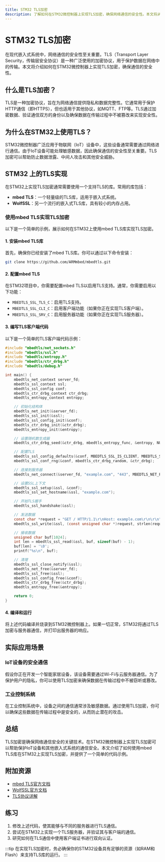 ```yaml
---
title: STM32 TLS加密
description: 了解如何在STM32微控制器上实现TLS加密，确保网络通信的安全性。本文将从基础概念讲起，逐步深入，并提供代码示例和实际应用场景。
---
```


# STM32 TLS加密

在现代嵌入式系统中，网络通信的安全性至关重要。TLS（Transport Layer Security，传输层安全协议）是一种广泛使用的加密协议，用于保护数据在网络中的传输。本文将介绍如何在STM32微控制器上实现TLS加密，确保通信的安全性。

## 什么是TLS加密？

TLS是一种加密协议，旨在为网络通信提供隐私和数据完整性。它通常用于保护HTTP通信（即HTTPS），但也适用于其他协议，如MQTT、FTP等。TLS通过加密数据、验证通信双方的身份以及确保数据在传输过程中不被篡改来实现安全性。

## 为什么在STM32上使用TLS？

STM32微控制器广泛应用于物联网（IoT）设备中，这些设备通常需要通过网络进行通信。由于IoT设备可能处理敏感数据，因此确保通信的安全性至关重要。TLS加密可以帮助防止数据泄露、中间人攻击和其他安全威胁。

## STM32 上的TLS实现

在STM32上实现TLS加密通常需要使用一个支持TLS的库。常用的库包括：

- **mbed TLS**：一个轻量级的TLS库，适用于嵌入式系统。
- **WolfSSL**：另一个流行的嵌入式TLS库，具有较小的内存占用。

### 使用mbed TLS实现TLS加密

以下是一个简单的示例，展示如何在STM32上使用mbed TLS库实现TLS加密。

#### 1. 安装mbed TLS库

首先，确保你已经安装了mbed TLS库。你可以通过以下命令安装：

```bash
git clone https://github.com/ARMmbed/mbedtls.git
```

#### 2. 配置mbed TLS

在STM32项目中，你需要配置mbed TLS以启用TLS支持。通常，你需要启用以下功能：

- `MBEDTLS_SSL_TLS_C`：启用TLS支持。
- `MBEDTLS_SSL_CLI_C`：启用客户端功能（如果你正在实现TLS客户端）。
- `MBEDTLS_SSL_SRV_C`：启用服务器功能（如果你正在实现TLS服务器）。

#### 3. 编写TLS客户端代码

以下是一个简单的TLS客户端代码示例：

```c
#include "mbedtls/net_sockets.h"
#include "mbedtls/ssl.h"
#include "mbedtls/entropy.h"
#include "mbedtls/ctr_drbg.h"
#include "mbedtls/debug.h"

int main() {
    mbedtls_net_context server_fd;
    mbedtls_ssl_context ssl;
    mbedtls_ssl_config conf;
    mbedtls_ctr_drbg_context ctr_drbg;
    mbedtls_entropy_context entropy;

    // 初始化结构体
    mbedtls_net_init(&server_fd);
    mbedtls_ssl_init(&ssl);
    mbedtls_ssl_config_init(&conf);
    mbedtls_ctr_drbg_init(&ctr_drbg);
    mbedtls_entropy_init(&entropy);

    // 设置随机数生成器
    mbedtls_ctr_drbg_seed(&ctr_drbg, mbedtls_entropy_func, &entropy, NULL, 0);

    // 配置TLS
    mbedtls_ssl_config_defaults(&conf, MBEDTLS_SSL_IS_CLIENT, MBEDTLS_SSL_TRANSPORT_STREAM, MBEDTLS_SSL_PRESET_DEFAULT);
    mbedtls_ssl_conf_rng(&conf, mbedtls_ctr_drbg_random, &ctr_drbg);

    // 连接到服务器
    mbedtls_net_connect(&server_fd, "example.com", "443", MBEDTLS_NET_PROTO_TCP);

    // 设置SSL上下文
    mbedtls_ssl_setup(&ssl, &conf);
    mbedtls_ssl_set_hostname(&ssl, "example.com");

    // 开始TLS握手
    mbedtls_ssl_handshake(&ssl);

    // 发送数据
    const char *request = "GET / HTTP/1.1\r\nHost: example.com\r\n\r\n";
    mbedtls_ssl_write(&ssl, (const unsigned char *)request, strlen(request));

    // 接收数据
    unsigned char buf[1024];
    int len = mbedtls_ssl_read(&ssl, buf, sizeof(buf) - 1);
    buf[len] = '\0';
    printf("%s\n", buf);

    // 清理
    mbedtls_ssl_close_notify(&ssl);
    mbedtls_net_free(&server_fd);
    mbedtls_ssl_free(&ssl);
    mbedtls_ssl_config_free(&conf);
    mbedtls_ctr_drbg_free(&ctr_drbg);
    mbedtls_entropy_free(&entropy);

    return 0;
}
```

#### 4. 编译和运行

将上述代码编译并烧录到STM32微控制器上。如果一切正常，STM32将通过TLS加密与服务器通信，并打印出服务器的响应。

## 实际应用场景

### IoT设备的安全通信

假设你正在开发一个智能家居设备，该设备需要通过Wi-Fi与云服务器通信。为了保护用户的隐私，你可以使用TLS加密来确保数据在传输过程中不被窃听或篡改。

### 工业控制系统

在工业控制系统中，设备之间的通信通常涉及敏感数据。通过使用TLS加密，你可以确保这些数据在传输过程中是安全的，从而防止潜在的攻击。

## 总结

TLS加密是确保网络通信安全的关键技术。在STM32微控制器上实现TLS加密可以帮助保护IoT设备和其他嵌入式系统的通信安全。本文介绍了如何使用mbed TLS库在STM32上实现TLS加密，并提供了一个简单的代码示例。

## 附加资源

- [mbed TLS官方文档](https://tls.mbed.org/)
- [WolfSSL官方文档](https://www.wolfssl.com/)
- [TLS协议详解](https://tools.ietf.org/html/rfc5246)

## 练习

1. 修改上述代码，使其能够与不同的服务器进行TLS通信。
2. 尝试在STM32上实现一个TLS服务器，并验证其与客户端的通信。
3. 研究如何在TLS通信中使用客户端证书进行双向认证。

:::tip
在实现TLS加密时，务必确保你的STM32设备具有足够的资源（如RAM和Flash）来支持TLS库的运行。
:::